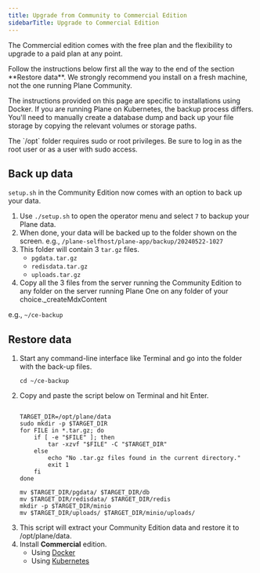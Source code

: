 ```yaml
---
title: Upgrade from Community to Commercial Edition
sidebarTitle: Upgrade to Commercial Edition
---
```

The Commercial edition comes with the free plan and the flexibility to upgrade to a paid plan at any point.

<Warning> 
 Follow the instructions below first all the way to the end of the section **Restore data**.  
 We strongly recommend you install on a fresh machine, not the one running Plane Community.

 The instructions provided on this page are specific to installations using Docker. If you are running Plane on Kubernetes, the backup process differs. You'll need to manually create a database dump and back up your file storage by copying the relevant volumes or storage paths.
</Warning>

<Tip>
The `/opt` folder requires sudo or root privileges. Be sure to log in as the root user or as a user with sudo access.
</Tip>


## Back up data

`setup.sh` in the Community Edition now comes with an option to back up your data.

1. Use  `./setup.sh` to open the operator menu and select `7` to backup your Plane data.
2. When done, your data will be backed up to the folder shown on the screen.
e.g., `/plane-selfhost/plane-app/backup/20240522-1027`
3. This folder will contain 3 `tar.gz` files.
    - `pgdata.tar.gz`
    - `redisdata.tar.gz`
    - `uploads.tar.gz`
4. Copy all the 3 files from the server running the Community Edition to any folder on the server running Plane One on any folder of your choice._createMdxContent

e.g., `~/ce-backup`

## Restore data
1. Start any command-line interface like Terminal and go into the folder with the back-up files.
    ```
    cd ~/ce-backup
    ```
2. Copy and paste the script below on Terminal and hit Enter.
    ```
    
    TARGET_DIR=/opt/plane/data
    sudo mkdir -p $TARGET_DIR
    for FILE in *.tar.gz; do
        if [ -e "$FILE" ]; then
            tar -xzvf "$FILE" -C "$TARGET_DIR"
        else
            echo "No .tar.gz files found in the current directory."
            exit 1
        fi
    done

    mv $TARGET_DIR/pgdata/ $TARGET_DIR/db
    mv $TARGET_DIR/redisdata/ $TARGET_DIR/redis
    mkdir -p $TARGET_DIR/minio
    mv $TARGET_DIR/uploads/ $TARGET_DIR/minio/uploads/
    ```
3. This script will extract your Community Edition data and restore it to /opt/plane/data.
4. Install **Commercial** edition.
    - Using [Docker](/self-hosting/methods/docker-compose#recommended-edition)
    - Using [Kubernetes](/self-hosting/methods/kubernetes#recommended-edition)
